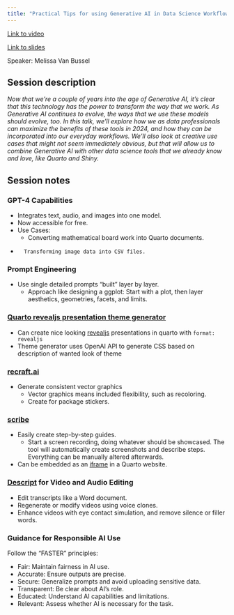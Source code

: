 ```yaml
---
title: "Practical Tips for using Generative AI in Data Science Workflows"
---
```


[Link to video](https://reg.conf.posit.co/flow/posit/positconf24/publiccatalog/page/publiccatalog/session/1712004520449001rbm2)

[Link to slides](https://github.com/melissavanbussel/posit-conf-2024)

Speaker: Melissa Van Bussel

## Session description

*Now that we're a couple of years into the age of Generative AI, it's clear that this technology has the power to transform the way that we work. As Generative AI continues to evolve, the ways that we use these models should evolve, too. In this talk, we'll explore how we as data professionals can maximize the benefits of these tools in 2024, and how they can be incorporated into our everyday workflows. We'll also look at creative use cases that might not seem immediately obvious, but that will allow us to combine Generative AI with other data science tools that we already know and love, like Quarto and Shiny.*

## Session notes

### GPT-4 Capabilities

-   Integrates text, audio, and images into one model.
-   Now accessible for free.
-   Use Cases:
    -   Converting mathematical board work into Quarto documents.
-       Transforming image data into CSV files.

### Prompt Engineering

-   Use single detailed prompts "built" layer by layer.
    -   Approach like designing a ggplot: Start with a plot, then layer aesthetics, geometries, facets, and limits.

### [Quarto revealjs presentation theme generator](https://quarto.org/docs/presentations/revealjs/)

-   Can create nice looking [revealjs](https://revealjs.com/) presentations in quarto with `format: revealjs`
-   Theme generator uses OpenAI API to generate CSS based on description of wanted look of theme

### [recraft.ai](https://www.recraft.ai/)

-   Generate consistent vector graphics
    -   Vector graphics means included flexibility, such as recoloring.
    -   Create for package stickers.

### [scribe](https://scribehow.com/)

-   Easily create step-by-step guides.
    -   Start a screen recording, doing whatever should be showcased. The tool will automatically create screenshots and describe steps. Everything can be manually altered afterwards.
-   Can be embedded as an [iframe](https://mine-cetinkaya-rundel.github.io/quarto-tip-a-day/posts/12-html-block/) in a Quarto website.

### [Descript](https://www.descript.com/) for Video and Audio Editing

-   Edit transcripts like a Word document.
-   Regenerate or modify videos using voice clones.
-   Enhance videos with eye contact simulation, and remove silence or filler words.

### Guidance for Responsible AI Use

Follow the "FASTER" principles:

-   Fair: Maintain fairness in AI use.
-   Accurate: Ensure outputs are precise.
-   Secure: Generalize prompts and avoid uploading sensitive data.
-   Transparent: Be clear about AI's role.
-   Educated: Understand AI capabilities and limitations.
-   Relevant: Assess whether AI is necessary for the task.
